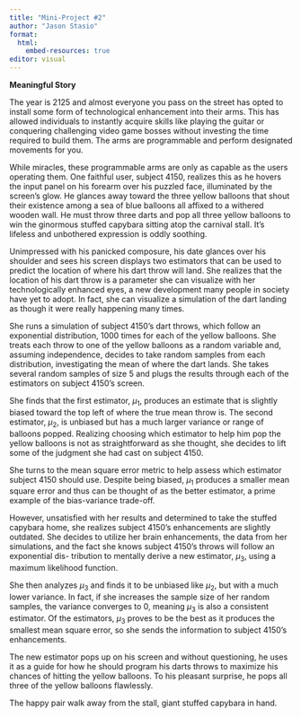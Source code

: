 ```yaml
---
title: "Mini-Project #2"
author: "Jason Stasio"
format: 
  html:
    embed-resources: true
editor: visual
---
```


**Meaningful Story**

The year is 2125 and almost everyone you pass on the street has opted to install some form of technological enhancement into their arms. This has allowed individuals to instantly acquire skills like playing the guitar or conquering challenging video game bosses without investing the time required to build them. The arms are programmable and perform designated movements for you.

While miracles, these programmable arms are only as capable as the users operating them. One faithful user, subject 4150, realizes this as he hovers the input panel on his forearm over his puzzled face, illuminated by the screen’s glow. He glances away toward the three yellow balloons that shout their existence among a sea of blue balloons all affixed to a withered wooden wall. He must throw three darts and pop all three yellow balloons to win the ginormous stuffed capybara sitting atop the carnival stall. It’s lifeless and unbothered expression is oddly soothing.

Unimpressed with his panicked composure, his date glances over his shoulder and sees his screen displays two estimators that can be used to predict the location of where his dart throw will land. She realizes that the location of his dart throw is a parameter she can visualize with her technologically enhanced eyes, a new development many people in society have yet to adopt. In fact, she can visualize a simulation of the dart landing as though it were really happening many times.

She runs a simulation of subject 4150’s dart throws, which follow an exponential distribution, 1000 times for each of the yellow balloons. She treats each throw to one of the yellow balloons as a random variable and, assuming independence, decides to take random samples from each distribution, investigating the mean of where the dart lands. She takes several random samples of size 5 and plugs the results through each of the estimators on subject 4150’s screen.

She finds that the first estimator, $\mu_{1}$, produces an estimate that is slightly biased toward the top left of where the true mean throw is. The second estimator, $\mu_{2}$, is unbiased but has a much larger variance or range of balloons popped. Realizing choosing which estimator to help him pop the yellow balloons is not as straightforward as she thought, she decides to lift some of the judgment she had cast on subject 4150.

She turns to the mean square error metric to help assess which estimator subject 4150 should use. Despite being biased, $\mu_{1}$ produces a smaller mean square error and thus can be thought of as the better estimator, a prime example of the bias-variance trade-off.

However, unsatisfied with her results and determined to take the stuffed capybara home, she realizes subject 4150’s enhancements are slightly outdated. She decides to utilize her brain enhancements, the data from her simulations, and the fact she knows subject 4150’s throws will follow an exponential dis- tribution to mentally derive a new estimator, $\mu_{3}$, using a maximum likelihood function.

She then analyzes $\mu_{3}$ and finds it to be unbiased like $\mu_{2}$, but with a much lower variance. In fact, if she increases the sample size of her random samples, the variance converges to 0, meaning $\mu_{3}$ is also a consistent estimator. Of the estimators, $\mu_{3}$ proves to be the best as it produces the smallest mean square error, so she sends the information to subject 4150’s enhancements.

The new estimator pops up on his screen and without questioning, he uses it as a guide for how he should program his darts throws to maximize his chances of hitting the yellow balloons. To his pleasant surprise, he pops all three of the yellow balloons flawlessly.

The happy pair walk away from the stall, giant stuffed capybara in hand.
